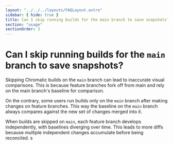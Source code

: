```yaml
---
layout: "../../../layouts/FAQLayout.astro"
sidebar: { hide: true }
title: Can I skip running builds for the main branch to save snapshots?
section: "usage"
sectionOrder: 3
---
```


# Can I skip running builds for the `main` branch to save snapshots?

Skipping Chromatic builds on the `main` branch can lead to inaccurate visual comparisons. This is because feature branches fork off from main and rely on the main branch's baseline for comparison.

On the contrary, some users run builds only on the `main` branch after making changes on feature branches. This way the baseline on the `main` branch always compares against the new set of changes merged into it.

When builds are skipped on `main`, each feature branch develops independently, with baselines diverging over time. This leads to more diffs because multiple independent changes accumulate before being reconciled. s
